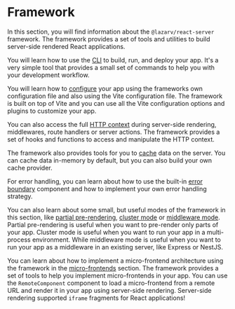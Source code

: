 # Framework

In this section, you will find information about the `@lazarv/react-server` framework. The framework provides a set of tools and utilities to build server-side rendered React applications.

You will learn how to use the [CLI](/framework/cli) to build, run, and deploy your app. It's a very simple tool that provides a small set of commands to help you with your development workflow.

You will learn how to [configure](/framework/configuration) your app using the frameworks own configuration file and also using the Vite configuration file. The framework is built on top of Vite and you can use all the Vite configuration options and plugins to customize your app.

You can also access the full [HTTP context](/framework/http) during server-side rendering, middlewares, route handlers or server actions. The framework provides a set of hooks and functions to access and manipulate the HTTP context.

The framework also provides tools for you to [cache](/framework/caching) data on the server. You can cache data in-memory by default, but you can also build your own cache provider.

For error handling, you can learn about how to use the built-in [error boundary](/framework/error-handling) component and how to implement your own error handling strategy.

You can also learn about some small, but useful modes of the framework in this section, like [partial pre-rendering](/framework/ppr), [cluster mode](/framework/cluster) or [middleware mode](/framework/middleware-mode). Partial pre-rendering is useful when you want to pre-render only parts of your app. Cluster mode is useful when you want to run your app in a multi-process environment. While middleware mode is useful when you want to run your app as a middleware in an existing server, like Express or NestJS.

You can learn about how to implement a micro-frontend architecture using the framework in the [micro-frontends](/framework/micro-frontends) section. The framework provides a set of tools to help you implement micro-frontends in your app. You can use the `RemoteComponent` component to load a micro-frontend from a remote URL and render it in your app using server-side rendering. Server-side rendering supported `iframe` fragments for React applications!
